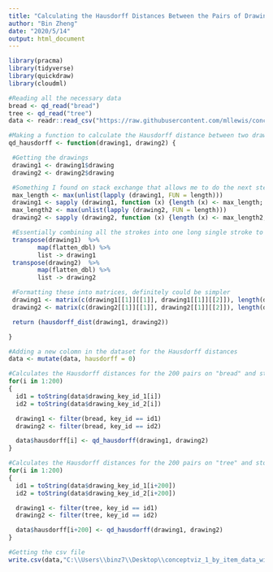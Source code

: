 ---
title: "Calculating the Hausdorff Distances Between the Pairs of Drawings with Human Judgements"
author: "Bin Zheng"
date: "2020/5/14"
output: html_document
---

```{r}
library(pracma)
library(tidyverse)
library(quickdraw)
library(cloudml)

#Reading all the necessary data
bread <- qd_read("bread")
tree <- qd_read("tree")
data <- readr::read_csv("https://raw.githubusercontent.com/mllewis/conceptQD/master/data/processed/human_data/conceptviz_1_by_item_data.csv")
```

```{r}
#Making a function to calculate the Hausdorff distance between two drawings
qd_hausdorff <- function(drawing1, drawing2) {

 #Getting the drawings
 drawing1 <- drawing1$drawing
 drawing2 <- drawing2$drawing

 #Something I found on stack exchange that allows me to do the next step, I'm basically going 
 max_length <- max(unlist(lapply (drawing1, FUN = length)))
 drawing1 <- sapply (drawing1, function (x) {length (x) <- max_length; return (x)})
 max_length2 <- max(unlist(lapply (drawing2, FUN = length)))
 drawing2 <- sapply (drawing2, function (x) {length (x) <- max_length2; return (x)})

 #Essentially combining all the strokes into one long single stroke to because the hausdorff_dist   function can only compare a curve to another curve, not a set of curves to another set of curves
 transpose(drawing1)  %>%
        map(flatten_dbl) %>%
        list -> drawing1
 transpose(drawing2)  %>%
        map(flatten_dbl) %>%
        list -> drawing2

 #Formatting these into matrices, definitely could be simpler
 drawing1 <- matrix(c(drawing1[[1]][[1]], drawing1[[1]][[2]]), length(drawing1[[1]][[1]]), 2)
 drawing2 <- matrix(c(drawing2[[1]][[1]], drawing2[[1]][[2]]), length(drawing2[[1]][[1]]), 2)

 return (hausdorff_dist(drawing1, drawing2))

}
```


```{r}
#Adding a new colomn in the dataset for the Hausdorff distances
data <- mutate(data, hausdorff = 0)
```

```{r}
#Calculates the Hausdorff distances for the 200 pairs on "bread" and storing it in the dataset
for(i in 1:200)
{
  id1 = toString(data$drawing_key_id_1[i])
  id2 = toString(data$drawing_key_id_2[i])

  drawing1 <- filter(bread, key_id == id1)
  drawing2 <- filter(bread, key_id == id2)

  data$hausdorff[i] <- qd_hausdorff(drawing1, drawing2)
}
```

```{r}
#Calculates the Hausdorff distances for the 200 pairs on "tree" and storing it in the dataset
for(i in 1:200)
{
  id1 = toString(data$drawing_key_id_1[i+200])
  id2 = toString(data$drawing_key_id_2[i+200])

  drawing1 <- filter(tree, key_id == id1)
  drawing2 <- filter(tree, key_id == id2)

  data$hausdorff[i+200] <- qd_hausdorff(drawing1, drawing2)
}
```

```{r}
#Getting the csv file
write.csv(data,"C:\\Users\\binz7\\Desktop\\conceptviz_1_by_item_data_with_hausdorff_r.csv")
```